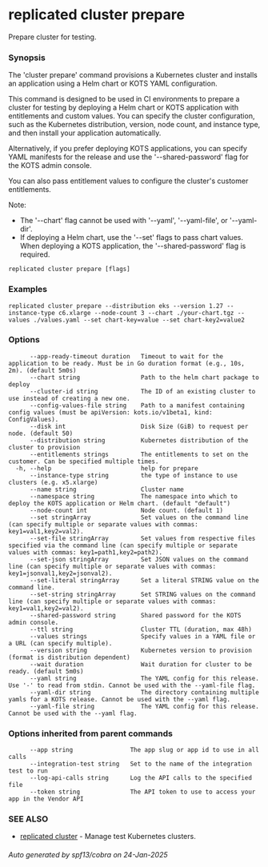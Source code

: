 # replicated cluster prepare

Prepare cluster for testing.

### Synopsis

The 'cluster prepare' command provisions a Kubernetes cluster and installs an application using a Helm chart or KOTS YAML configuration.

This command is designed to be used in CI environments to prepare a cluster for testing by deploying a Helm chart or KOTS application with entitlements and custom values. You can specify the cluster configuration, such as the Kubernetes distribution, version, node count, and instance type, and then install your application automatically.

Alternatively, if you prefer deploying KOTS applications, you can specify YAML manifests for the release and use the '--shared-password' flag for the KOTS admin console.

You can also pass entitlement values to configure the cluster's customer entitlements.

Note:
- The '--chart' flag cannot be used with '--yaml', '--yaml-file', or '--yaml-dir'.
- If deploying a Helm chart, use the '--set' flags to pass chart values. When deploying a KOTS application, the '--shared-password' flag is required.

```
replicated cluster prepare [flags]
```

### Examples

```
replicated cluster prepare --distribution eks --version 1.27 --instance-type c6.xlarge --node-count 3 --chart ./your-chart.tgz --values ./values.yaml --set chart-key=value --set chart-key2=value2
```

### Options

```
      --app-ready-timeout duration   Timeout to wait for the application to be ready. Must be in Go duration format (e.g., 10s, 2m). (default 5m0s)
      --chart string                 Path to the helm chart package to deploy
      --cluster-id string            The ID of an existing cluster to use instead of creating a new one.
      --config-values-file string    Path to a manifest containing config values (must be apiVersion: kots.io/v1beta1, kind: ConfigValues).
      --disk int                     Disk Size (GiB) to request per node. (default 50)
      --distribution string          Kubernetes distribution of the cluster to provision
      --entitlements strings         The entitlements to set on the customer. Can be specified multiple times.
  -h, --help                         help for prepare
      --instance-type string         the type of instance to use clusters (e.g. x5.xlarge)
      --name string                  Cluster name
      --namespace string             The namespace into which to deploy the KOTS application or Helm chart. (default "default")
      --node-count int               Node count. (default 1)
      --set stringArray              Set values on the command line (can specify multiple or separate values with commas: key1=val1,key2=val2).
      --set-file stringArray         Set values from respective files specified via the command line (can specify multiple or separate values with commas: key1=path1,key2=path2).
      --set-json stringArray         Set JSON values on the command line (can specify multiple or separate values with commas: key1=jsonval1,key2=jsonval2).
      --set-literal stringArray      Set a literal STRING value on the command line.
      --set-string stringArray       Set STRING values on the command line (can specify multiple or separate values with commas: key1=val1,key2=val2).
      --shared-password string       Shared password for the KOTS admin console.
      --ttl string                   Cluster TTL (duration, max 48h)
      --values strings               Specify values in a YAML file or a URL (can specify multiple).
      --version string               Kubernetes version to provision (format is distribution dependent)
      --wait duration                Wait duration for cluster to be ready. (default 5m0s)
      --yaml string                  The YAML config for this release. Use '-' to read from stdin. Cannot be used with the --yaml-file flag.
      --yaml-dir string              The directory containing multiple yamls for a KOTS release. Cannot be used with the --yaml flag.
      --yaml-file string             The YAML config for this release. Cannot be used with the --yaml flag.
```

### Options inherited from parent commands

```
      --app string                The app slug or app id to use in all calls
      --integration-test string   Set to the name of the integration test to run
      --log-api-calls string      Log the API calls to the specified file
      --token string              The API token to use to access your app in the Vendor API
```

### SEE ALSO

* [replicated cluster](replicated-cli-cluster)	 - Manage test Kubernetes clusters.

###### Auto generated by spf13/cobra on 24-Jan-2025
